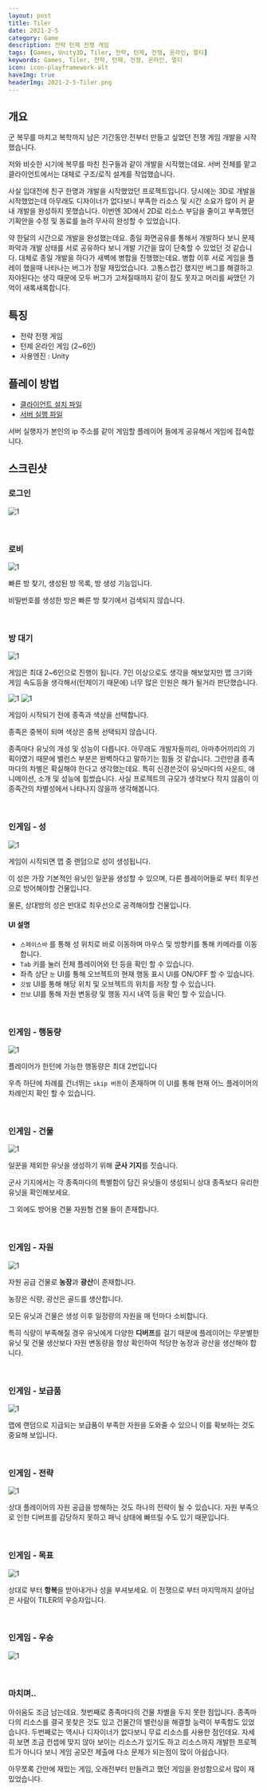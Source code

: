 ```yaml
---
layout: post
title: Tiler
date: 2021-2-5
category: Game
description: 전략 턴제 전쟁 게임
tags: [Games, Unity3D, Tiler, 전략, 턴제, 전쟁, 온라인, 멀티]
keywords: Games, Tiler, 전략, 턴제, 전쟁, 온라인, 멀티
icon: icon-playframework-alt
haveImg: true
headerImg: 2021-2-5-Tiler.png
---
```


## 개요
군 복무를 마치고 복학까지 남은 기간동안 전부터 만들고 싶었던 전쟁 게임 개발을 시작했습니다.

저와 비슷한 시기에 복무를 마친 친구들과 같이 개발을 시작했는데요. 서버 전체를 맡고 클라이언트에서는 대체로 구조/로직 설계를 작업했습니다.

사실 입대전에 친구 한명과 개발을 시작했었던 프로젝트입니다. 당시에는 3D로 개발을 시작했었는데 아무래도 디자이너가 없다보니 부족한 리소스 및 시간 소요가 많이 커 끝내 개발을 완성하지 못했습니다. 이번엔 3D에서 2D로 리소스 부담을 줄이고 부족했던 기획안을 수정 및 동료를 늘려 무사히 완성할 수  있었습니다.

약 한달의 시간으로 개발을 완성했는데요. 종일 화면공유를 통해서 개발하다 보니 문제 파악과 개발 상태를 서로 공유하다 보니 개발 기간을 많이 단축할 수 있었던 것 같습니다. 대체로 종일 개발을 하다가 새벽에 병합을 진행했는데요. 병합 이후 서로 게임을 플레이 했을때 나타나는 버그가 정말 재밌었습니다. 고통스럽긴 했지만 버그를 해결하고 자야된다는 생각 때문에 모두 버그가 고쳐질때까지 같이 잠도 못자고 머리를 싸맸던 기억이 새록새록합니다. 


## 특징
- 전략 전쟁 게임
- 턴제 온라인 게임 (2~6인)
- 사용엔진 : Unity

## 플레이 방법
- [클라이언트 설치 파일](https://github.com/DailyGreen/Tiler-Client/releases)
- [서버 실행 파일](https://github.com/DailyGreen/Tiler-Server/releases)

서버 실행자가 본인의 ip 주소를 같이 게임할 플레이어 들에게 공유해서 게임에 접속합니다.

## 스크린샷
### 로그인
![1](/img/2021-2-5-Tiler/1.png)

<br/>

### 로비
![1](/img/2021-2-5-Tiler/4.png)

빠른 방 찾기, 생성된 방 목록, 방 생성 기능입니다.

비밀번호를 생성한 방은 빠른 방 찾기에서 검색되지 않습니다.

<br/>

### 방 대기
![1](/img/2021-2-5-Tiler/5.png)

게임은 최대 2~6인으로 진행이 됩니다.
7인 이상으로도 생각을 해보았지만 맵 크기와 게임 속도등을 생각해서(턴제이기 때문에) 너무 많은 인원은 해가 될거라 판단했습니다.

![1](/img/2021-2-5-Tiler/6.png)
![1](/img/2021-2-5-Tiler/7.png)

게임이 시작되기 전에 종족과 색상을 선택합니다.

종족은 중복이 되며 색상은 중복 선택되지 않습니다.

종족마다 유닛의 개성 및 성능이 다릅니다. 아무래도 개발자들끼리, 아마추어끼리의 기획이였기 때문에 밸런스 부분은 완벽하다고 말하기는 힘들 것 같습니다.
그런만큼 종족마다의 차별은 확실해야 한다고 생각했는데요. 특히 신경쓴것이 유닛마다의 사운드, 애니메이션, 소개 및 성능에 힘썼습니다. 사실 프로젝트의 규모가 생각보다 작지 않음이 이 종족간의 차별성에서 나타나지 않을까 생각해봅니다.


<br/>

### 인게임 - 성
![1](/img/2021-2-5-Tiler/9.png)

게임이 시작되면 맵 중 랜덤으로 성이 생성됩니다.

이 성은 가장 기본적인 유닛인 일꾼을 생성할 수 있으며, 다른 플레이어들로 부터 최우선으로 방어해야할 건물입니다.

물론, 상대방의 성은 반대로 최우선으로 공격해야할 건물입니다.

#### UI 설명
- `스페이스바` 를 통해 성 위치로 바로 이동하며 마우스 및 방향키를 통해 카메라를 이동합니다.
- `Tab` 키를 눌러 전체 플레이어와 턴 등을 확인 할 수 있습니다.
- 좌측 상단 `눈` UI를 통해 오브젝트의 현재 행동 표시 UI를 ON/OFF 할 수 있습니다.
- `깃발` UI를 통해 해당 위치 및 오브젝트의 위치를 저장 할 수 있습니다.
- `전보` UI를 통해 자원 변동량 및 행동 지시 내역 등을 확인 할 수 있습니다.


<br/>

### 인게임 - 행동량
![1](/img/2021-2-5-Tiler/10.png)

플레이어가 한턴에 가능한 행동량은 최대 2번입니다

우측 하단에 차례를 건너뛰는 `skip 버튼`이 존재하며 이 UI를 통해 현재 어느 플레이어의 차례인지 확인 할 수 있습니다.


<br/>

### 인게임 - 건물
![1](/img/2021-2-5-Tiler/13.png)

일꾼을 제외한 유닛을 생성하기 위해 **군사 기지**를 짓습니다.

군사 기지에서는 각 종족마다의 특별함이 담긴 유닛들이 생성되니 상대 종족보다 유리한 유닛을 확인해보세요.

그 외에도 방어용 건물 자원형 건물 들이 존재합니다.


<br/>

### 인게임 - 자원
![1](/img/2021-2-5-Tiler/14.png)

자원 공급 건물로 **농장**과 **광산**이 존재합니다.

농장은 식량, 광산은 골드를 생산합니다.

모든 유닛과 건물은 생성 이후 일정량의 자원을 매 턴마다 소비합니다.

특히 식량이 부족해질 경우 유닛에게 다양한 **디버프**를 걸기 때문에 플레이어는 무분별한 유닛 및 건물 생산보다 자원 변동량을 항상 확인하여 적당한 농장과 광산을 생산해야 합니다.


<br/>

### 인게임 - 보급품
![1](/img/2021-2-5-Tiler/15.png)

맵에 랜덤으로 지급되는 보급품이 부족한 자원을 도와줄 수 있으니 이를 확보하는 것도 중요해 보입니다.


<br/>

### 인게임 - 전략
![1](/img/2021-2-5-Tiler/18.png)

상대 플레이어의 자원 공급을 방해하는 것도 하나의 전략이 될 수 있습니다.
자원 부족으로 인한 디버프를 감당하지 못하고 패닉 상태에 빠뜨릴 수도 있기 때문입니다.


<br/>

### 인게임 - 목표
![1](/img/2021-2-5-Tiler/20.png)

상대로 부터 **항복**을  받아내거나 성을 부셔보세요. 이 전쟁으로 부터 마지막까지 살아남은 사람이 TILER의 우승자입니다.


<br/>

### 인게임 - 우승
![1](/img/2021-2-5-Tiler/22.png)


<br/>

### 마치며..
아쉬움도 조금 남는데요. 
첫번째로 종족마다의 건물 차별을 두지 못한 점입니다. 
종족마다의 리소스를 결국 못찾은 것도 있고 건물간의 밸런싱을 해결할 능력이 부족함도 있었습니다.
두번째로는 역시나 디자이너가 없다보니 무료 리소스를 사용한 점인데요.
자세히 보면 조금 컨셉에 맞지 않아 보이는 리소스가 있기도 하고 리소스까지 개발한 프로젝트가 아니다 보니 게임 공모전 제출에 다소 문제가 되는점이 많이 아쉽습니다.

아무쪼록 간만에 재밌는 게임, 오래전부터 만들려고 했던 게임을 완성함으로서 많이 재밌었습니다.

